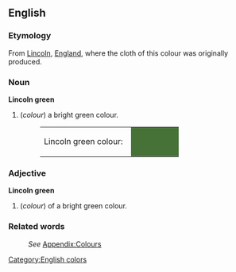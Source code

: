 ==English==
===Etymology===
From [[Lincoln]], [[England]], where the cloth of this colour was originally produced.


===Noun===
'''Lincoln green'''
#(''colour'') a bright green colour.
#:<table><tr><td>Lincoln green colour: &nbsp;</td><td bgcolor="#467238" width="80">&nbsp; </td></tr></table>

===Adjective===
'''Lincoln green'''
#(''colour'') of a bright green colour.

===Related words===
:''See'' [[Wiktionary_Appendix:Colours|Appendix:Colours]]

[[Category:English colors]]
